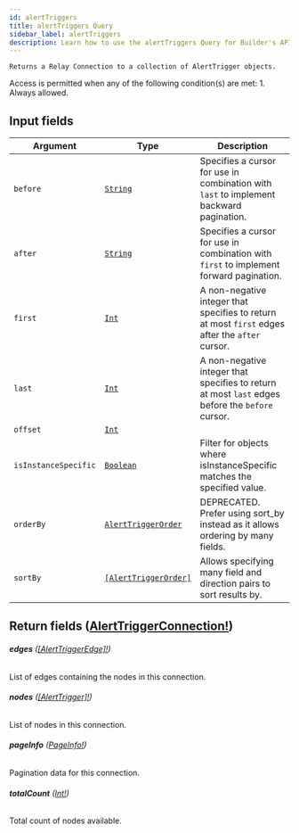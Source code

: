 ```yaml
---
id: alertTriggers
title: alertTriggers Query
sidebar_label: alertTriggers
description: Learn how to use the alertTriggers Query for Builder's API.
---
```


    Returns a Relay Connection to a collection of AlertTrigger objects.

Access is permitted when any of the following condition(s) are met: 1. Always allowed.

## Input fields

| Argument             | Type                                                                   | Description                                                                                      |
| -------------------- | ---------------------------------------------------------------------- | ------------------------------------------------------------------------------------------------ |
| `before`             | [`String`](/docs/composer/builder/api/schema/scalar/String.mdx)                               | Specifies a cursor for use in combination with `last` to implement backward pagination.          |
| `after`              | [`String`](/docs/composer/builder/api/schema/scalar/String.mdx)                               | Specifies a cursor for use in combination with `first` to implement forward pagination.          |
| `first`              | [`Int`](/docs/composer/builder/api/schema/scalar/Int.mdx)                                     | A non-negative integer that specifies to return at most `first` edges after the `after` cursor.  |
| `last`               | [`Int`](/docs/composer/builder/api/schema/scalar/Int.mdx)                                     | A non-negative integer that specifies to return at most `last` edges before the `before` cursor. |
| `offset`             | [`Int`](/docs/composer/builder/api/schema/scalar/Int.mdx)                                     |                                                                                                  |
| `isInstanceSpecific` | [`Boolean`](/docs/composer/builder/api/schema/scalar/Boolean.mdx)                             | Filter for objects where isInstanceSpecific matches the specified value.                         |
| `orderBy`            | [`AlertTriggerOrder`](/docs/composer/builder/api/schema/input_object/AlertTriggerOrder.mdx)   | DEPRECATED. Prefer using sort_by instead as it allows ordering by many fields.                   |
| `sortBy`             | [`[AlertTriggerOrder]`](/docs/composer/builder/api/schema/input_object/AlertTriggerOrder.mdx) | Allows specifying many field and direction pairs to sort results by.                             |

## Return fields ([AlertTriggerConnection!](/docs/composer/builder/api/schema/object/AlertTriggerConnection.mdx))

###### <b>edges</b> ([[AlertTriggerEdge]!](/docs/composer/builder/api/schema/object/AlertTriggerEdge.mdx))

List of edges containing the nodes in this connection.

###### <b>nodes</b> ([[AlertTrigger]!](/docs/composer/builder/api/schema/object/AlertTrigger.mdx))

List of nodes in this connection.

###### <b>pageInfo</b> ([PageInfo!](/docs/composer/builder/api/schema/object/PageInfo.mdx))

Pagination data for this connection.

###### <b>totalCount</b> ([Int!](/docs/composer/builder/api/schema/scalar/Int.mdx))

Total count of nodes available.
